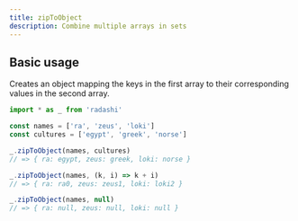 ```yaml
---
title: zipToObject
description: Combine multiple arrays in sets
---
```


## Basic usage

Creates an object mapping the keys in the first array to their corresponding values in the second array.

```ts
import * as _ from 'radashi'

const names = ['ra', 'zeus', 'loki']
const cultures = ['egypt', 'greek', 'norse']

_.zipToObject(names, cultures)
// => { ra: egypt, zeus: greek, loki: norse }

_.zipToObject(names, (k, i) => k + i)
// => { ra: ra0, zeus: zeus1, loki: loki2 }

_.zipToObject(names, null)
// => { ra: null, zeus: null, loki: null }
```

